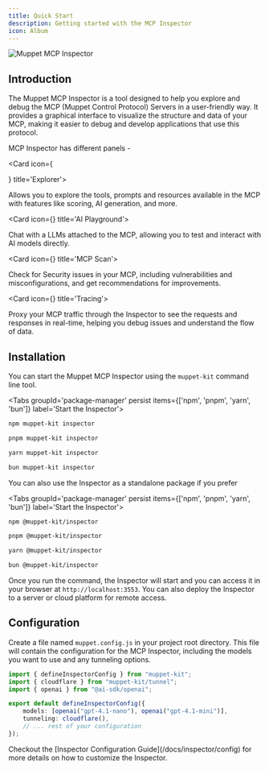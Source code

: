```yaml
---
title: Quick Start
description: Getting started with the MCP Inspector
icon: Album
---
```


![Muppet MCP Inspector](/inspector_cover.png)

## Introduction

The Muppet MCP Inspector is a tool designed to help you explore and debug the MCP (Muppet Control Protocol) Servers in a user-friendly way. It provides a graphical interface to visualize the structure and data of your MCP, making it easier to debug and develop applications that use this protocol.

MCP Inspector has different panels -

<Cards>

<Card icon={<Search className="text-purple-300" />} title='Explorer'>

Allows you to explore the tools, prompts and resources available in the MCP with features like scoring, AI generation, and more.

</Card>

<Card icon={<Bot className="text-blue-300" />} title='AI Playground'>

Chat with a LLMs attached to the MCP, allowing you to test and interact with AI models directly.

</Card>

<Card icon={<ShieldCheck />} title='MCP Scan'>

Check for Security issues in your MCP, including vulnerabilities and misconfigurations, and get recommendations for improvements.

</Card>

<Card icon={<Logs className="text-yellow-300" />} title='Tracing'>

Proxy your MCP traffic through the Inspector to see the requests and responses in real-time, helping you debug issues and understand the flow of data.

</Card>

</Cards>

## Installation

You can start the Muppet MCP Inspector using the `muppet-kit` command line tool.

<Tabs groupId='package-manager' persist items={['npm', 'pnpm', 'yarn', 'bun']} label='Start the Inspector'>

```bash tab="npm"
npm muppet-kit inspector
```

```bash tab="pnpm"
pnpm muppet-kit inspector
```

```bash tab="yarn"
yarn muppet-kit inspector
```

```bash tab="bun"
bun muppet-kit inspector
```

</Tabs>

You can also use the Inspector as a standalone package if you prefer

<Tabs groupId='package-manager' persist items={['npm', 'pnpm', 'yarn', 'bun']} label='Start the Inspector'>

```bash tab="npm"
npm @muppet-kit/inspector
```

```bash tab="pnpm"
pnpm @muppet-kit/inspector
```

```bash tab="yarn"
yarn @muppet-kit/inspector
```

```bash tab="bun"
bun @muppet-kit/inspector
```

</Tabs>

Once you run the command, the Inspector will start and you can access it in your browser at `http://localhost:3553`. You can also deploy the Inspector to a server or cloud platform for remote access.

## Configuration

Create a file named `muppet.config.js` in your project root directory. This file will contain the configuration for the MCP Inspector, including the models you want to use and any tunneling options.

```ts
import { defineInspectorConfig } from "muppet-kit";
import { cloudflare } from "muppet-kit/tunnel";
import { openai } from "@ai-sdk/openai";

export default defineInspectorConfig({
	models: [openai("gpt-4.1-nano"), openai("gpt-4.1-mini")],
	tunneling: cloudflare(),
	// ... rest of your configuration
});
```

<Callout title="Want to learn more?">
  Checkout the [Inspector Configuration Guide](/docs/inspector/config) for more details on how to customize the Inspector.
</Callout>